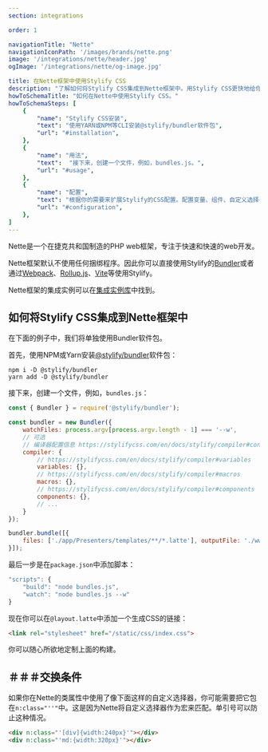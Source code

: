 ```yaml
---
section: integrations

order: 1

navigationTitle: "Nette"
navigationIconPath: '/images/brands/nette.png'
image: '/integrations/nette/header.jpg'
ogImage: '/integrations/nette/og-image.jpg'

title: 在Nette框架中使用Stylify CSS
description: "了解如何将Stylify CSS集成到Nette框架中。用Stylify CSS更快地给你的Nette网站编码。"
howToSchemaTitle: "如何在Nette中使用Stylify CSS。"
howToSchemaSteps: [
	{
		"name": "Stylify CSS安装",
		"text": "使用YARN或NPM等CLI安装@stylify/bundler软件包",
		"url": "#installation",
	},
	{
		"name": "用法",
		"text":  "接下来，创建一个文件，例如，bundles.js。",
		"url": "#usage",
	},
	{
		"name": "配置",
		"text": "根据你的需要来扩展Stylify的CSS配置。配置变量、组件、自定义选择器和更多。" ,
		"url": "#configuration",
	},
]
---
```


Nette是一个在捷克共和国制造的PHP web框架，专注于快速和快速的web开发。

Nette框架默认不使用任何捆绑程序。因此你可以直接使用Stylify的[Bundler](/zh/docs/bundler)或者通过[Webpack](/zh/docs/integrations/webpack)、[Rollup.js](/zh/docs/integrations/rollupjs)、[Vite](/zh/docs/integrations/vitejs)等使用Stylify。

<Note>Nette框架的集成实例可以在<a href="https://github.com/stylify/integrations-examples/tree/master/nette" target="_blank" rel="noopener">集成实例库</a>中找到。</Note>

## 如何将Stylify CSS集成到Nette框架中

在下面的例子中，我们将单独使用Bundler软件包。

首先，使用NPM或Yarn安装[@stylify/bundler](/zh/docs/bundler)软件包：

```
npm i -D @stylify/bundler
yarn add -D @stylify/bundler
```

接下来，创建一个文件，例如，`bundles.js`：


```javascript
const { Bundler } = require('@stylify/bundler');

const bundler = new Bundler({
	watchFiles: process.argv[process.argv.length - 1] === '--w',
	// 可选
	// 编译器配置信息 https://stylifycss.com/en/docs/stylify/compiler#configuration
	compiler: {
		// https://stylifycss.com/en/docs/stylify/compiler#variables
		variables: {},
		// https://stylifycss.com/en/docs/stylify/compiler#macros
		macros: {},
		// https://stylifycss.com/en/docs/stylify/compiler#components
		components: {},
		// ...
	}
});

bundler.bundle([{
	files: ['./app/Presenters/templates/**/*.latte'], outputFile: './www/static/css/index.css'
}]);
```

最后一步是在`package.json`中添加脚本：


```javascript
"scripts": {
	"build": "node bundles.js",
	"watch": "node bundles.js --w"
}
```

现在你可以在`@layout.latte`中添加一个生成CSS的链接：

```html
<link rel="stylesheet" href="/static/css/index.css">
```

你可以随心所欲地定制上面的构建。

## ＃＃＃交换条件
如果你在Nette的类属性中使用了像下面这样的自定义选择器，你可能需要把它包在`n:class="''"`中。这是因为Nette将自定义选择器作为宏来匹配。单引号可以防止这种情况。

```html
<div n:class="'[div]{width:240px}'"></div>
<div n:class="'md:{width:320px}'"></div>
```

<WhereToNext packageName="bundler" />
